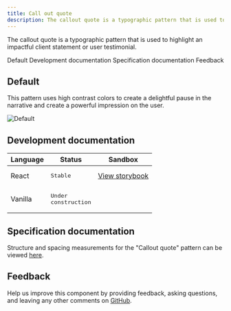 ```yaml
---
title: Call out quote
description: The callout quote is a typographic pattern that is used to highlight an impactful client statement or user testimonial.
---
```


<PageDescription>

The callout quote is a typographic pattern that is used to highlight an impactful client statement or user testimonial.

</PageDescription>

<AnchorLinks>

<AnchorLink>Default</AnchorLink>
<AnchorLink>Development documentation</AnchorLink>
<AnchorLink>Specification documentation</AnchorLink>
<AnchorLink>Feedback</AnchorLink>

</AnchorLinks>

## Default
This pattern uses high contrast colors to create a delightful pause in the narrative and create a powerful impression on the user.

![Default](../../images/pattern/callout-quote.jpg)


## Development documentation

| Language      | Status        | Sandbox                                                                              |
| ------------- | -----------   | ------------------------------------------------------------------------             |
| React         | <div><span class="bx--tag bx--tag--green"><pre>Stable</pre></span></div>        | [View storybook](https://ibmdotcom-react.mybluemix.net/?path=/story/patterns-blocks-calloutquote--default)     |
| Vanilla       | <div><span class="bx--tag bx--tag--cool-gray"><pre>Under construction</pre></span></div>  |

## Specification documentation

Structure and spacing measurements for the "Callout quote" pattern can be viewed [here](https://ibm.box.com/s/5p4zb97inftv5bj6dabgk8cpp9fbdr4w).

## Feedback

Help us improve this component by providing feedback, asking questions, and leaving any other comments on [GitHub](https://github.com/carbon-design-system/ibm-dotcom-library).
